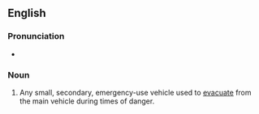==English==

===Pronunciation===
* {{IPA|en|/əˈskep.pɔd/}}

===Noun===
{{en-noun}}

# {{lb|en|mostly|scifi}} Any small, secondary, emergency-use vehicle used to [[evacuate]] from the main vehicle during times of danger.